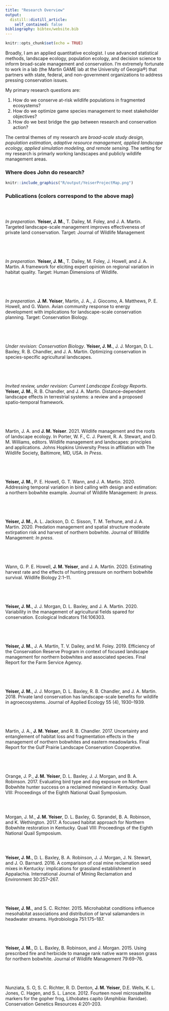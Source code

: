 ```yaml
---
title: "Research Overview"
output:
  distill::distill_article:
    self_contained: false
bibliography: bibtex/website.bib
---
```


```r
knitr::opts_chunk$set(echo = TRUE)
```

Broadly, I am an applied quantitative ecologist. I use advanced statistical methods, landscape ecology, population ecology, and decision science to inform broad-scale management and conservation. I'm extremely fortunate to work in a lab (the Martin GAME lab at the University of Georgia®) that partners with state, federal, and non-government organizations to address pressing conservation issues. 

My primary research questions are: 

1. How do we conserve at-risk wildlife populations in fragmented ecosystems?
2. How do we optimize game species management to meet stakeholder objectives?
3. How do we best bridge the gap between research and conservation action?

The central themes of my research are *broad-scale study design, population estimation, adaptive resource management, applied landscape ecology, applied simulation modeling, and remote sensing*. The setting for my research is primarly working landscapes and publicly wildlife management areas.


### Where does John do research?
```r
knitr::include_graphics("R/output/YeiserProjectMap.png")
```
### Publications (colors correspond to the above map)
<style>
div.dot9E0142 {fload:left; width: 15px; height: 15px; margin: -22px; background-color:rgba(158,1,66,1);}
div.dotCA314C {fload:left; width: 15px; height: 15px; margin: -22px; background-color:rgba(202,49,76,1);}
div.dotF88D51 {fload:left; width: 15px; height: 15px; margin: -22px; background-color:rgba(248,141,81,1);}
div.dotFDBC6D {fload:left; width: 15px; height: 15px; margin: -22px; background-color:rgba(251,205,109,1);}
div.dotFFFFBF {fload:left; width: 15px; height: 15px; margin: -22px; background-color:rgba(255,255,191,1);}
div.dotFEE965 {fload:left; width: 15px; height: 15px; margin: -22px; background-color:rgba(254,230,149,1);}
div.dotBCE4A0 {fload:left; width: 15px; height: 15px; margin: -22px; background-color:rgba(188,228,160,1);}
div.dotEBF79F {fload:left; width: 15px; height: 15px; margin: -22px; background-color:rgba(235,247,159,1);}
div.dot56B0AC {fload:left; width: 15px; height: 15px; margin: -22px; background-color:rgba(86,176,172,1);}
div.dot3A7CB7 {fload:left; width: 15px; height: 15px; margin: -22px; background-color:rgba(58,124,183,1);}
div.dotBLANK {fload:left; width: 15px; height: 15px; margin: -22px; background-color:rgba(0,0,0,0);}
</style>

<br>

<div class='row'>
<div class='column'>
  <div class="dotEBF79F"></div>
</div>
<div class='column' width=95%>
*In preperation*. <b>Yeiser, J. M.</b>, T. Dailey, M. Foley, and J. A. Martin. Targeted landscape-scale management
improves effectiveness of private land conservation. Target: Journal of Wildlife Management
</div>
</div>

<br>

<div class='row'>
<div class='column'>
  <div class="dotEBF79F"></div>
</div>
<div class='column' width=95%>
*In preperation*. <b>Yeiser, J. M.</b>, T. Dailey, M. Foley, J. Howell, and J. A. Martin. A framework for eliciting
expert opinion on regional variation in habitat quality. Target: Human Dimensions of
Wildlife.
</div>
</div>

<br>

<div class='row'>
<div class='column'>
  <div class="dot3A7CB7"></div>
</div>
<div class='column' width=95%>
*In preperation*. <b>J. M. Yeiser</b>, Martin, J. A., J. Giocomo, A. Matthews, P. E. Howell, and G. Wann. Avian community response to energy development with implications for landscape-scale conservation planning. Target: Conservation Biology.
</div>
</div>

<br>

<div class='row'>
<div class='column'>
  <div class="dotFEE965"></div>
</div>
<div class='column' width=95%>
*Under revision: Conservation Biology*. <b>Yeiser, J. M.</b>, J. J. Morgan, D. L. Baxley, R. B. Chandler, and J. A. Martin. Optimizing
conservation in species-specific agricultural landscapes.
</div>
</div>

<br>

<div class='row'>
<div class='column'>
  <div class="dotBLANK"></div>
</div>
<div class='column' width=95%>
*Invited review, under revision: Current Landscape Ecology Reports*. <b>Yeiser, J. M.</b>, R. B. Chandler, and J. A. Martin. Distance-dependent landscape effects in terrestrial systems: a review and a proposed spatio-temporal framework.
</div>
</div>

<br>

<div class='row'>
<div class='column'>
  <div class="dotBLANK"></div>
</div>
<div class='column' width=95%>
Martin, J. A. and <b>J. M. Yeiser</b>. 2021. Wildlife management and the roots of landscape ecology. In Porter, W. F., C. J. Parent, R. A. Stewart, and D. M. Williams, editors. Wildlife management and landscapes: principles and applications. Johns Hopkins University Press in affiliation with The Wildlife Society, Baltimore, MD, USA. *In Press*.
</div>
</div>

<br>

<div class='row'>
<div class='column'>
  <div class="dotBLANK"></div>
</div>
<div class='column' width=95%>
<b>Yeiser, J. M.</b>, P. E. Howell, G. T. Wann, and J. A. Martin. 2020. Addressing temporal variation in bird calling with design and estimation: a northern bobwhite example. Journal of Wildlife Management: *In press*.
</div>
</div>

<br>

<div class='row'>
<div class='column'>
  <div class="dot56B0AC"></div>
</div>
<div class='column' width=95%>
<b>Yeiser, J. M.</b>, A. L. Jackson, D. C. Sisson, T. M. Terhune, and J. A. Martin. 2020. Predation management and spatial structure moderate extirpation risk and harvest of northern bobwhite. Journal of Wildlife Management: *In press*.
</div>
</div>

<br>

<div class='row'>
<div class='column'>
  <div class="dotCA314C"></div>
</div>
<div class='column' width=95%>
  Wann, G. P. E. Howell, <b>J. M. Yeiser</b>, and J. A. Martin. 2020. Estimating harvest rate and the effects of hunting pressure on northern bobwhite survival. Wildlife Biology 2:1–11.
</div>
</div>

<br>

<div class='row'>
<div class='column'>
  <div class="dotFEE965"></div>
</div>
<div class='column' width=95%>
<b>Yeiser, J. M.</b>, J. J. Morgan, D. L. Baxley, and J. A. Martin. 2020. Variability in the management of agricultural fields spared for conservation. Ecological Indicators 114:106303.
</div>
</div>

<br>

<div class='row'>
<div class='column'>
  <div class="dotEBF79F"></div>
</div>
<div class='column' width=95%>
<b>Yeiser, J. M.</b>, J. A. Martin, T. V. Dailey, and M. Foley. 2019. Efficiency of the Conservation Reserve Program in context of focused landscape management for northern bobwhites and associated species. Final Report for the Farm Service Agency.
</div>
</div>


<br>

<div class='row'>
<div class='column'>
  <div class="dotFEE965"></div>
</div>
<div class='column' width=95%>
<b>Yeiser, J. M.</b>, J. J. Morgan, D. L. Baxley, R. B. Chandler, and J. A. Martin. 2018. Private land conservation has landscape-scale benefits for wildlife in agroecosystems. Journal of Applied Ecology 55 (4), 1930–1939.
</div>
</div>

<br>

<div class='row'>
<div class='column'>
  <div class="dot3A7CB7"></div>
</div>
<div class='column' width=95%>
Martin, J. A., <b>J. M. Yeiser</b>, and R. B. Chandler. 2017. Uncertainty and entanglement of habitat loss and fragmentation effects in the management of northern bobwhites and eastern meadowlarks. Final Report for the Gulf Prairie Landscape Conservation Cooperative.
</div>
</div>


<br>

<div class='row'>
<div class='column'>
  <div class="dotFDBC6D"></div>
</div>
<div class='column' width=95%>
Orange, J. P., <b>J. M. Yeiser</b>, D. L. Baxley, J. J. Morgan, and B. A. Robinson. 2017. Evaluating bird type and dog exposure on Northern Bobwhite hunter success on a reclaimed mineland in Kentucky. Quail VIII: Proceedings of the Eighth National Quail Symposium.
</div>
</div>

<br>

<div class='row'>
<div class='column'>
  <div class="dot9E0142"></div>
</div>
<div class='column' width=95%>
Morgan, J. M., <b>J. M. Yeiser</b>, D. L. Baxley, G. Sprandel, B. A. Robinson, and K. Wethington. 2017. A focused habitat approach for Northern Bobwhite restoration in Kentucky. Quail VIII: Proceedings of the Eighth National Quail Symposium.</div>
</div>

<br>

<div class='row'>
<div class='column'>
  <div class="dotBCE4A0"></div>
</div>
<div class='column' width=95%>
<b>Yeiser, J. M.</b>, D. L. Baxley, B. A. Robinson, J. J. Morgan, J. N. Stewart, and J. O. Barnard. 2016. A comparison of coal mine reclamation seed mixes in Kentucky: implications for grassland establishment in Appalachia. International Journal of Mining Reclamation and Environment 30:257–267.
</div>
</div>

<br>

<div class='row'>
<div class='column'>
  <div class="dotF88D51"></div>
</div>
<div class='column' width=95%>
<b>Yeiser, J. M.</b>, and S. C. Richter. 2015. Microhabitat conditions influence mesohabitat associations and distribution of larval salamanders in headwater streams. Hydrobiologia 751:175–187.
</div>
</div>

<br>

<div class='row'>
<div class='column'>
  <div class="dotFFFFBF"></div>
</div>
<div class='column' width=95%>
<b>Yeiser, J. M.</b>, D. L. Baxley, B. Robinson, and J. Morgan. 2015. Using prescribed fire and herbicide to manage rank native warm season grass for northern bobwhite. Journal of Wildlife Management 79:69–76.
</div>
</div>

<br>

<div class='row'>
<div class='column'>
  <div class="dotBLANK"></div>
</div>
<div class='column' width=95%>
Nunziata, S. O, S. C. Richter, R. D. Denton, <b>J. M. Yeiser</b>, D.E. Wells, K. L. Jones, C. Hagen, and S. L. Lance. 2012. Fourteen novel microsatellite markers for the gopher frog, Lithobates capito (Amphibia: Ranidae). Conservation Genetics Resources 4:201–203.
</div>
</div>


<!-- ### Wildife in Working Lands -->

<!-- Lands used to produce food and goods are home a substantial portion of the world's biodiversity. To keep up with the growing needs of human populations, working lands are expanding and intensifying, often simultaneously. It is important that we understand how these processes moderate ecosystem services, biodiversity, and outdoor recreation opportunities.  -->

<!-- We have a good idea of how conservation on working lands influences wildlife at local scales. Typically, conservation measures improve habitat quality for target species at the parcel scale and may result in greater local abundances. We know less about the degree to which these effects permeate into the landscape via population-level processes (e.g., dispersal). My focus has been on estimating the landscape-scale effects of conservation on bird populations in agricultural ecosystems.  -->

<!-- Major themes: broad-scale study design; landscape ecology; advanced distance sampling models; machine learning; habitat management; spatially explicit decision support tools; fostering partnerships -->

<!-- #### Projects -->

<!-- 1. Quantifying landscape-scale effects of conservation in agricultural ecosystems on grassland birds [@Yeiser2018JAE] -->

<!-- Grassland birds are one of the most imperiled groups in North America because of habitat loss. In the eastern US where most land is privately owned, grassland bird recovery may hinge on landowners choosing to restore habitat. Federally funded programs such as the Conservation Reserve Enhancement Program (CREP) provide incentives to landowners to convert active agriculture (e.g., cattle pastures) to wildlife habitat (e.g., native prairie vegetation). The CREP in Kentucky funded the conversion of 100,000 acres pastures to native prairie habitat within about 2 years. My dissertation centered around this conservation program and sought to answer 3 main questions: -->

<!-- 1. Did the CREP have population-level benefits to northern bobwhite and associated grassland birds? -->

<!-- 2. How do we optimize grassland conservation at regional scales to maximize benefits to grassland birds? -->

<!-- 3. Are landowners implementing key management recommendations? -->

<!-- ### Remote Sensing for Conservation -->

<!-- ### Applied Landscape Ecology -->

<!-- Resource management agencies are tasked with stewarding fish and wildlife populations to meet the demands of stakeholders (e.g., the public). This requires agencies to understand how the number and condition of individuals in populations vary over space and time. Understanding how populations change in response to conservation actions is particularly informative to the decision-making process that managers undertake. I work with agency partners to design research studies that will directly inform management or conservation decisions. Since these decisions impact resources across large areas for a long period of time, I use spatial and landscape ecology theory to inform these research projects. -->

<!-- Wildlife often occur in fragmented systems with variable surroundings, so there is rarely a one-size-fits-all management recommendation from our research. My colleagues and I apply our research to on-the-ground conservation by building decision support tools that can optimize conservation efforts in differing landscape contexts. -->

<!-- ### Adaptive Management -->

<!-- Many resource managers have mental models about the system in which they work. For example, a manager may think that chick survival is what bobwhite quail are missing on their management area. After they implement a management action to remedy the situation (e.g., improve brood-rearing cover), they assess the population and update their hypothesis. If the population goes up, they may conclude that chick survival was indeed limiting populations. If the population goes down or stays static, then they may conclude that some other factor is limiting population growth.  -->

<!-- Adaptive management is a great way to transfer mental models into a structured decision framework. My colleagues and I work directly with resource management agencies to identify problems and objectives, state and implement alternative management actions, and monitor and analyze the response of wildlife populations to those actions. At the end of this cycle, we can update our beliefs about which management alternative best meets their objectives. In theory, this process is repeated until the uncertainty around how the system works is very low. -->

<!-- ### Applied Simulation Modeling -->

<!-- Manipulative studies on wildlife populations are difficult because of the sample size requirements of common statistical analyses and the geographic and temporal scale at which populations operate. Simulation models are powerful tools that allow us to combine the results of small scale studies (e.g., vital rates estimated at different wildlife management areas) into comprehensive population simulation models. My colleagues and I use simulation models to hypothesize about the consequences of management actions on wildlife populations at large scales. We also use simulation modeling to inform our research study designs. -->
